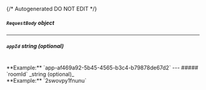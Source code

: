 {/* Autogenerated DO NOT EDIT  */}

##### `RequestBody` _object_

<Collapsible openLabel={Labels.showProperties} closeLabel={Labels.hideProperties}>
  <CreateLocalLobbyRequestBody />
</Collapsible>

---
##### `appId` _string (optional)_
<br/>
**Example:** `app-af469a92-5b45-4565-b3c4-b79878de67d2`
---
##### `roomId` _string (optional)_
<br/>
**Example:** `2swovpy1fnunu`

